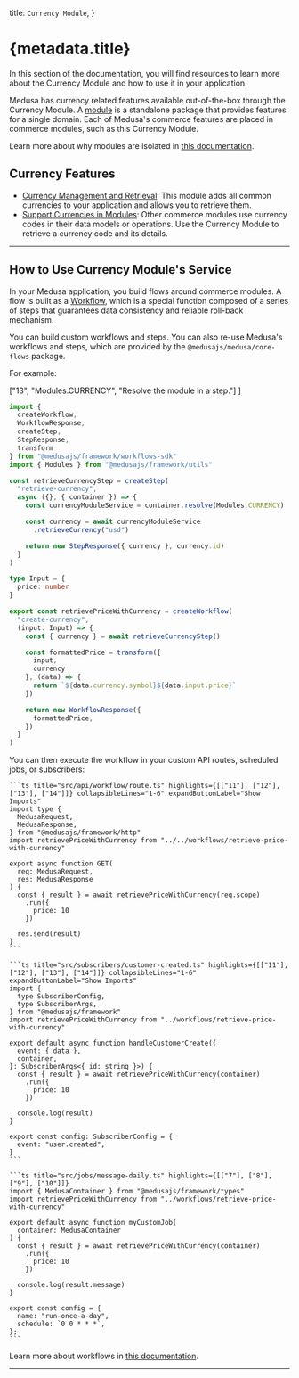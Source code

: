 
  title: `Currency Module`,
}

# {metadata.title}

In this section of the documentation, you will find resources to learn more about the Currency Module and how to use it in your application.

Medusa has currency related features available out-of-the-box through the Currency Module. A [module](!docs!/learn/fundamentals/modules) is a standalone package that provides features for a single domain. Each of Medusa's commerce features are placed in commerce modules, such as this Currency Module.

<Note>

Learn more about why modules are isolated in [this documentation](!docs!/learn/fundamentals/modules/isolation).

</Note>

## Currency Features

- [Currency Management and Retrieval](/references/currency/listAndCountCurrencies): This module adds all common currencies to your application and allows you to retrieve them.
- [Support Currencies in Modules](./links-to-other-modules/page.mdx): Other commerce modules use currency codes in their data models or operations. Use the Currency Module to retrieve a currency code and its details.

---

## How to Use Currency Module's Service

In your Medusa application, you build flows around commerce modules. A flow is built as a [Workflow](!docs!/learn/fundamentals/workflows), which is a special function composed of a series of steps that guarantees data consistency and reliable roll-back mechanism. 

You can build custom workflows and steps. You can also re-use Medusa's workflows and steps, which are provided by the `@medusajs/medusa/core-flows` package.

For example:

  ["13", "Modules.CURRENCY", "Resolve the module in a step."]
]

```ts title="src/workflows/retrieve-price-with-currency.ts" highlights={highlights}
import { 
  createWorkflow, 
  WorkflowResponse,
  createStep,
  StepResponse,
  transform
} from "@medusajs/framework/workflows-sdk"
import { Modules } from "@medusajs/framework/utils"

const retrieveCurrencyStep = createStep(
  "retrieve-currency",
  async ({}, { container }) => {
    const currencyModuleService = container.resolve(Modules.CURRENCY)

    const currency = await currencyModuleService
      .retrieveCurrency("usd")

    return new StepResponse({ currency }, currency.id)
  }
)

type Input = {
  price: number
}

export const retrievePriceWithCurrency = createWorkflow(
  "create-currency",
  (input: Input) => {
    const { currency } = await retrieveCurrencyStep()

    const formattedPrice = transform({
      input,
      currency
    }, (data) => {
      return `${data.currency.symbol}${data.input.price}`
    })

    return new WorkflowResponse({
      formattedPrice,
    })
  }
)
```

You can then execute the workflow in your custom API routes, scheduled jobs, or subscribers:

<CodeTabs group="resource-types">
  <CodeTab label="API Route" value="api-route">
    
    ```ts title="src/api/workflow/route.ts" highlights={[["11"], ["12"], ["13"], ["14"]]} collapsibleLines="1-6" expandButtonLabel="Show Imports"
    import type {
      MedusaRequest,
      MedusaResponse,
    } from "@medusajs/framework/http"
    import retrievePriceWithCurrency from "../../workflows/retrieve-price-with-currency"

    export async function GET(
      req: MedusaRequest,
      res: MedusaResponse
    ) {
      const { result } = await retrievePriceWithCurrency(req.scope)
        .run({
          price: 10
        })

      res.send(result)
    }
    ```

  </CodeTab>
  <CodeTab label="Subscriber" value="subscriber">
    
    ```ts title="src/subscribers/customer-created.ts" highlights={[["11"], ["12"], ["13"], ["14"]]} collapsibleLines="1-6" expandButtonLabel="Show Imports"
    import {
      type SubscriberConfig,
      type SubscriberArgs,
    } from "@medusajs/framework"
    import retrievePriceWithCurrency from "../workflows/retrieve-price-with-currency"

    export default async function handleCustomerCreate({
      event: { data },
      container,
    }: SubscriberArgs<{ id: string }>) {
      const { result } = await retrievePriceWithCurrency(container)
        .run({
          price: 10
        })

      console.log(result)
    }

    export const config: SubscriberConfig = {
      event: "user.created",
    }
    ```

  </CodeTab>
  <CodeTab label="Scheduled Job" value="scheduled-job">
    
    ```ts title="src/jobs/message-daily.ts" highlights={[["7"], ["8"], ["9"], ["10"]]}
    import { MedusaContainer } from "@medusajs/framework/types"
    import retrievePriceWithCurrency from "../workflows/retrieve-price-with-currency"

    export default async function myCustomJob(
      container: MedusaContainer
    ) {
      const { result } = await retrievePriceWithCurrency(container)
        .run({
          price: 10
        })

      console.log(result.message)
    }

    export const config = {
      name: "run-once-a-day",
      schedule: `0 0 * * *`,
    };
    ```

  </CodeTab>
</CodeTabs>

Learn more about workflows in [this documentation](!docs!/learn/fundamentals/workflows).

---

<CommerceModuleSections name="Currency" />